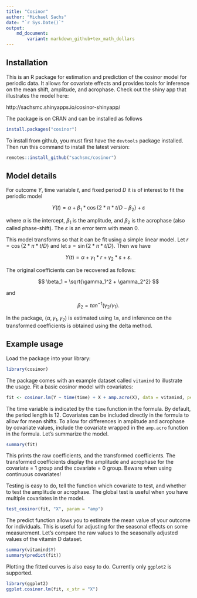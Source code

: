 ```yaml
---
title: "Cosinor"
author: "Michael Sachs"
date: "`r Sys.Date()`"
output: 
    md_document:
        variant: markdown_github+tex_math_dollars
---
```



## Installation

This is an R package for estimation and prediction of the cosinor model for periodic data. It allows for covariate effects and provides tools for inference on the mean shift, amplitude, and acrophase. Check out the shiny app that illustrates the model here:

http://sachsmc.shinyapps.io/cosinor-shinyapp/

The package is on CRAN and can be installed as follows

```r
install.packages("cosinor")
```

To install from github, you must first have the `devtools` package installed. Then
run this command to install the latest version:

```r
remotes::install_github("sachsmc/cosinor")
```

## Model details

For outcome $Y$, time variable $t$, and fixed period $D$ it is of interest to fit the periodic model

$$
Y(t) = \alpha + \beta_1 * \cos\{2 * \pi * t / D - \beta_2\} + \varepsilon
$$

where $\alpha$ is the intercept, $\beta_1$ is the amplitude, and $\beta_2$ is the acrophase (also called phase-shift). The $\varepsilon$ is an error term with mean 0. 

This model transforms so that it can be fit using a simple linear model. Let $r = \cos\{2 * \pi * t / D\}$ and let $s = \sin\{2 * \pi * t / D\}$. Then we have 

$$
Y(t) = \alpha + \gamma_1 * r + \gamma_2 * s + \varepsilon.
$$

The original coefficients can be recovered as follows:

$$
\beta_1 = \sqrt{\gamma_1^2 + \gamma_2^2}
$$

and

$$
\beta_2 = tan^{-1}(\gamma_2 / \gamma_1).
$$

In the package, $(\alpha, \gamma_1, \gamma_2)$ is estimated using  `lm`, and inference on the transformed coefficients is obtained using the delta method. 


## Example usage

Load the package into your library:

```r
library(cosinor)
```

The package comes with an example dataset called `vitamind` to illustrate the usage. Fit a basic cosinor model with covariates:

```r
fit <- cosinor.lm(Y ~ time(time) + X + amp.acro(X), data = vitamind, period = 12)
```

The time variable is indicated by the `time` function in the formula. By default, the period length is 12. Covariates can be included directly in the formula to allow for mean shifts. To allow for differences in amplitude and acrophase by covariate values, include the covariate wrapped in the `amp.acro` function in the formula. Let's summarize the model.

```r
summary(fit)
```

This prints the raw coefficients, and the transformed coefficients. The transformed coefficients display the amplitude and acrophase for the covariate = 1 group and the covariate = 0 group. Beware when using continuous covariates!

Testing is easy to do, tell the function which covariate to test, and whether to test the amplitude or acrophase. The global test is useful when you have multiple covariates in the model.

```r
test_cosinor(fit, "X", param = "amp")
```

The predict function allows you to estimate the mean value of your outcome for individuals. This is useful for adjusting for the seasonal effects on some measurement. Let's compare the raw values to the seasonally adjusted values of the vitamin D dataset.

```r
summary(vitamind$Y)
summary(predict(fit))
```

Plotting the fitted curves is also easy to do. Currently only `ggplot2` is supported.

```r
library(ggplot2)
ggplot.cosinor.lm(fit, x_str = "X")
```

